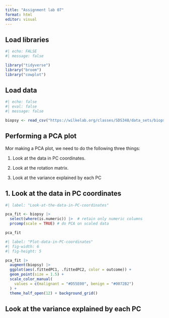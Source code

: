 ```yaml
---
title: "Assignment lab 07"
format: html
editor: visual
---
```


## Load libraries

```r
#| echo: FALSE
#| message: false

library("tidyverse")
library("broom")
library("cowplot")
```

## Load data

```r
#| echo: false 
#| eval: false
#| message: false

biopsy <- read_csv("https://wilkelab.org/classes/SDS348/data_sets/biopsy.csv")

```

## Performing a PCA plot

Mor making a PCA plot, we need to do the following three things:

1.  Look at the data in PC coordinates.

2.  Look at the rotation matrix.

3.  Look at the variance explained by each PC

## 1. Look at the data in PC coordinates

```r
#| label: "Look-at-the-data-in-PC-coordinates"

pca_fit <- biopsy |> 
  select(where(is.numeric)) |>  # retain only numeric columns
  prcomp(scale = TRUE) # do PCA on scaled data

pca_fit

```

```r
#| label: "Plot-data-in-PC-coordinates"
#| fig-width: 6
#| fig-height: 5

pca_fit |> 
  augment(biopsy) |>
  ggplot(aes(.fittedPC1, .fittedPC2, color = outcome)) + 
  geom_point(size = 1.5) +
  scale_color_manual(
    values = c(malignant = "#D55E00", benign = "#0072B2")
  ) +
  theme_half_open(12) + background_grid()

```

## Look at the variance explained by each PC

